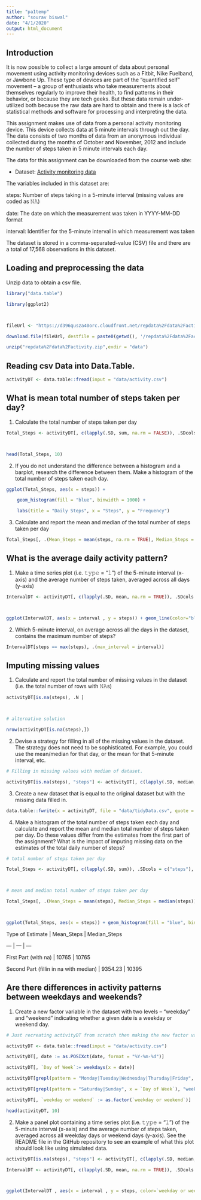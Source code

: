 ---
title: "pa1temp"
author: "sourav biswal"
date: "4/1/2020"
output: html_document
---

## Introduction

It is now possible to collect a large amount of data about personal movement using activity monitoring devices such as a Fitbit, Nike Fuelband, or Jawbone Up. These type of devices are part of the “quantified self” movement – a group of enthusiasts who take measurements about themselves regularly to improve their health, to find patterns in their behavior, or because they are tech geeks. But these data remain under-utilized both because the raw data are hard to obtain and there is a lack of statistical methods and software for processing and interpreting the data.

This assignment makes use of data from a personal activity monitoring device. This device collects data at 5 minute intervals through out the day. The data consists of two months of data from an anonymous individual collected during the months of October and November, 2012 and include the number of steps taken in 5 minute intervals each day.

The data for this assignment can be downloaded from the course web site:

* Dataset: [Activity monitoring data](https://d396qusza40orc.cloudfront.net/repdata%2Fdata%2Factivity.zip) 


The variables included in this dataset are:

steps: Number of steps taking in a 5-minute interval (missing values are coded as 𝙽𝙰) </br>

date: The date on which the measurement was taken in YYYY-MM-DD format </br>

interval: Identifier for the 5-minute interval in which measurement was taken </br>

The dataset is stored in a comma-separated-value (CSV) file and there are a total of 17,568 observations in this dataset. 

## Loading and preprocessing the data

Unzip data to obtain a csv file.

```{r}

library("data.table")

library(ggplot2)



fileUrl <- "https://d396qusza40orc.cloudfront.net/repdata%2Fdata%2Factivity.zip"

download.file(fileUrl, destfile = paste0(getwd(), '/repdata%2Fdata%2Factivity.zip'), method = "curl")

unzip("repdata%2Fdata%2Factivity.zip",exdir = "data")

```
## Reading csv Data into Data.Table. 

```{r}

activityDT <- data.table::fread(input = "data/activity.csv")

```



## What is mean total number of steps taken per day?



1. Calculate the total number of steps taken per day

```{r}

Total_Steps <- activityDT[, c(lapply(.SD, sum, na.rm = FALSE)), .SDcols = c("steps"), by = .(date)] 



head(Total_Steps, 10)

```

2. If you do not understand the difference between a histogram and a barplot, research the difference between them. Make a histogram of the total number of steps taken each day. 



```{r}

ggplot(Total_Steps, aes(x = steps)) +

    geom_histogram(fill = "blue", binwidth = 1000) +

    labs(title = "Daily Steps", x = "Steps", y = "Frequency")

```



3. Calculate and report the mean and median of the total number of steps taken per day

```{r}

Total_Steps[, .(Mean_Steps = mean(steps, na.rm = TRUE), Median_Steps = median(steps, na.rm = TRUE))]

```



## What is the average daily activity pattern?



1. Make a time series plot (i.e. 𝚝𝚢𝚙𝚎 = "𝚕") of the 5-minute interval (x-axis) and the average number of steps taken, averaged across all days (y-axis)



```{r}

IntervalDT <- activityDT[, c(lapply(.SD, mean, na.rm = TRUE)), .SDcols = c("steps"), by = .(interval)] 



ggplot(IntervalDT, aes(x = interval , y = steps)) + geom_line(color="blue", size=1) + labs(title = "Avg. Daily Steps", x = "Interval", y = "Avg. Steps per day")

```



2. Which 5-minute interval, on average across all the days in the dataset, contains the maximum number of steps?



```{r}

IntervalDT[steps == max(steps), .(max_interval = interval)]

```





## Imputing missing values



1. Calculate and report the total number of missing values in the dataset (i.e. the total number of rows with 𝙽𝙰s)



```{r}

activityDT[is.na(steps), .N ]



# alternative solution

nrow(activityDT[is.na(steps),])

```



2. Devise a strategy for filling in all of the missing values in the dataset. The strategy does not need to be sophisticated. For example, you could use the mean/median for that day, or the mean for that 5-minute interval, etc.



```{r}

# Filling in missing values with median of dataset. 

activityDT[is.na(steps), "steps"] <- activityDT[, c(lapply(.SD, median, na.rm = TRUE)), .SDcols = c("steps")]

```



3. Create a new dataset that is equal to the original dataset but with the missing data filled in.



```{r}

data.table::fwrite(x = activityDT, file = "data/tidyData.csv", quote = FALSE)

```



4. Make a histogram of the total number of steps taken each day and calculate and report the mean and median total number of steps taken per day. Do these values differ from the estimates from the first part of the assignment? What is the impact of imputing missing data on the estimates of the total daily number of steps?



```{r}

# total number of steps taken per day

Total_Steps <- activityDT[, c(lapply(.SD, sum)), .SDcols = c("steps"), by = .(date)] 



# mean and median total number of steps taken per day

Total_Steps[, .(Mean_Steps = mean(steps), Median_Steps = median(steps))]



ggplot(Total_Steps, aes(x = steps)) + geom_histogram(fill = "blue", binwidth = 1000) + labs(title = "Daily Steps", x = "Steps", y = "Frequency")

```



Type of Estimate | Mean_Steps | Median_Steps

--- | --- | ---

First Part (with na) | 10765 | 10765

Second Part (fillin in na with median) | 9354.23 | 10395



## Are there differences in activity patterns between weekdays and weekends?



1. Create a new factor variable in the dataset with two levels – “weekday” and “weekend” indicating whether a given date is a weekday or weekend day.



```{r}

# Just recreating activityDT from scratch then making the new factor variable. (No need to, just want to be clear on what the entire process is.) 

activityDT <- data.table::fread(input = "data/activity.csv")

activityDT[, date := as.POSIXct(date, format = "%Y-%m-%d")]

activityDT[, `Day of Week`:= weekdays(x = date)]

activityDT[grepl(pattern = "Monday|Tuesday|Wednesday|Thursday|Friday", x = `Day of Week`), "weekday or weekend"] <- "weekday"

activityDT[grepl(pattern = "Saturday|Sunday", x = `Day of Week`), "weekday or weekend"] <- "weekend"

activityDT[, `weekday or weekend` := as.factor(`weekday or weekend`)]

head(activityDT, 10)

```



2. Make a panel plot containing a time series plot (i.e. 𝚝𝚢𝚙𝚎 = "𝚕") of the 5-minute interval (x-axis) and the average number of steps taken, averaged across all weekday days or weekend days (y-axis). See the README file in the GitHub repository to see an example of what this plot should look like using simulated data.



```{r}

activityDT[is.na(steps), "steps"] <- activityDT[, c(lapply(.SD, median, na.rm = TRUE)), .SDcols = c("steps")]

IntervalDT <- activityDT[, c(lapply(.SD, mean, na.rm = TRUE)), .SDcols = c("steps"), by = .(interval, `weekday or weekend`)] 



ggplot(IntervalDT , aes(x = interval , y = steps, color=`weekday or weekend`)) + geom_line() + labs(title = "Avg. Daily Steps by Weektype", x = "Interval", y = "No. of Steps") + facet_wrap(~`weekday or weekend` , ncol = 1, nrow=2)

```
